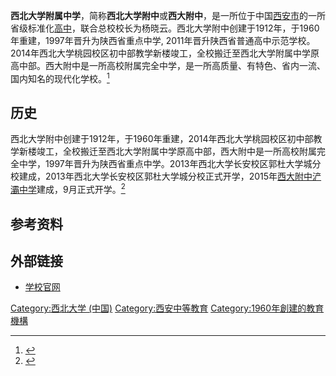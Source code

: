 '''西北大学附属中学'''，简称'''西北大学附中'''或'''西大附中'''，是一所位于中国[[西安市|西安市]]的一所省级标准化[[高中|高中]]，联合总校校长为杨晓云。西北大学附中创建于1912年，于1960年重建，1997年晋升为陕西省重点中学, 2011年晋升陕西省普通高中示范学校。2014年西北大学桃园校区初中部教学新楼竣工，全校搬迁至西北大学附属中学原高中部。西大附中是一所高校附属完全中学，是一所高质量、有特色、省内一流、国内知名的现代化学校。<ref>{{Cite web|title=学校概况_西北大学附属中学|url=http://fz.nwu.edu.cn/about.php?cat_id=16|work=fz.nwu.edu.cn|accessdate=2019-03-13}}{{Dead link|date=2020年7月 |bot=InternetArchiveBot |fix-attempted=yes }}</ref>

== 历史 ==
西北大学附中创建于1912年，于1960年重建，2014年西北大学桃园校区初中部教学新楼竣工，全校搬迁至西北大学附属中学原高中部，西大附中是一所高校附属完全中学，1997年晋升为陕西省重点中学。2013年西北大学长安校区郭杜大学城分校建成，2013年西北大学长安校区郭杜大学城分校正式开学，2015年[[西大附中浐灞中学|西大附中浐灞中学]]建成，9月正式开学。<ref>{{Cite web|title=历史沿革_西北大学附属中学|url=http://fz.nwu.edu.cn/about.php?cat_id=19|work=fz.nwu.edu.cn|accessdate=2019-03-13|author=|date=|publisher=}}{{Dead link|date=2020年7月 |bot=InternetArchiveBot |fix-attempted=yes }}</ref>

== 参考资料 ==
{{reflist}}

== 外部链接 ==
*[http://fz.nwu.edu.cn/ 学校官网] {{Wayback|url=http://fz.nwu.edu.cn/ |date=20200130164336 }}

{{陕西省普通高中示范性学校}}
[[Category:西北大学_(中国)|Category:西北大学 (中国)]]
[[Category:西安中等教育|Category:西安中等教育]]
[[Category:1960年創建的教育機構|Category:1960年創建的教育機構]]